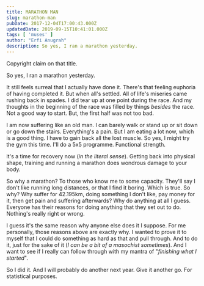 ```yaml
---
title: MARATHON MAN
slug: marathon-man
pubDate: 2017-12-04T17:00:43.000Z
updatedDate: 2019-09-15T10:41:01.000Z
tags: [ 'muses' ]
author: "Erfi Anugrah"
description: So yes, I ran a marathon yesterday. 
---
```


Copyright claim on that title.

So yes, I ran a marathon yesterday.

It still feels surreal that I actually have done it. There's that feeling euphoria of having completed it. But when all's settled. All of life's miseries came rushing back in spades. I did tear up at one point during the race. And my thoughts in the beginning of the race was filled by things *besides* the race. Not a good way to start. But, the first half was not too bad.

I am now suffering like an old man. I can barely walk or stand up or sit down or go down the stairs. Everything's a pain. But I am eating a lot now, which is a good thing. I have to gain back all the lost muscle. So yes, I might try the gym this time. I'll do a 5x5 programme. Functional strength.

it's a time for recovery now (*in the literal sense*). Getting back into physical shape, training and running a marathon does wondrous damage to your body.

So why a marathon? To those who know me to some capacity. They'll say I don't like running long distances, or that I find it boring. Which is true. So why? Why suffer for 42.195km, doing something I don't like, pay money for it, then get pain and suffering afterwards? Why do anything at all I guess. Everyone has their reasons for doing anything that they set out to do. Nothing's really right or wrong. 

I guess it's the same reason why anyone else does it I suppose. For me personally, those reasons above are exactly why. I wanted to prove it to myself that I could do something as hard as that and pull through. And to do it,  just for the sake of it (*I can be a bit of a masochist sometimes*). And I want to see if I really can follow through with my mantra of "*finishing what I started*". 

So I did it. And I will probably do another next year. Give it another go. For statistical purposes.
